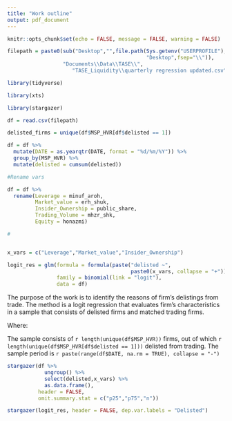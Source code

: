 ```yaml
---
title: "Work outline"
output: pdf_document
---
```


```r
knitr::opts_chunk$set(echo = FALSE, message = FALSE, warning = FALSE)
```


```r

filepath = paste0(sub("Desktop","",file.path(Sys.getenv("USERPROFILE"),
                                             "Desktop",fsep="\\")),
                  "Documents\\Data\\TASE\\",
                     "TASE_Liquidity\\quarterly regression updated.csv")

```


```r

library(tidyverse)

library(xts)

library(stargazer)

df = read.csv(filepath)

delisted_firms = unique(df$MSP_HVR[df$delisted == 1])

df = df %>% 
  mutate(DATE = as.yearqtr(DATE, format = "%d/%m/%Y")) %>% 
  group_by(MSP_HVR) %>% 
  mutate(delisted = cumsum(delisted))

#Rename vars

df = df %>% 
  rename(Leverage = minuf_aroh,
         Market_value = erh_shuk,
         Insider_Ownership = public_share,
         Trading_Volume = mhzr_shk,
         Equity = honazmi)

# 


x_vars = c("Leverage","Market_value","Insider_Ownership")


```


```r

logit_res = glm(formula = formula(paste("delisted ~",
                                        paste0(x_vars, collapse = "+"))),
                family = binomial(link = "logit"),
                data = df)

```


\section{Introduction}

The purpose of the work is to identify the reasons
of firm's delistings from trade. The method is a logit regression that evaluates firm's characteristics in a sample
that consists of delisted firms and matched trading firms.

\section{Empirical specification}

\begin{align*}
	Pr(Delisting)  = \alpha & + \beta_{1} Leverage + \beta_{2} MB  
	                          + \beta_{3} ROA \\ 
                          & + \beta_{4} Insider \hspace{5pt} ownership  
                        + \beta_{4} Size + \beta_{5} Underpricing \\
\end{align*}

Where:


\section{Descriptive Stats}

The sample consists of `r length(unique(df$MSP_HVR))` firms,
out of which `r length(unique(df$MSP_HVR[df$delisted == 1]))` delisted from trading. The sample period is `r paste(range(df$DATE, na.rm = TRUE), collapse = "-")`

```r

stargazer(df %>% 
            ungroup() %>% 
            select(delisted,x_vars) %>% 
            as.data.frame(),
          header = FALSE,
          omit.summary.stat = c("p25","p75","n"))

```


\section{Results}

```r

stargazer(logit_res, header = FALSE, dep.var.labels = "Delisted")

```


